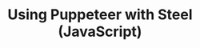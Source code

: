 ---
id: "steel-puppeteer-starter-js"
title: "Using Puppeteer with Steel (JavaScript)"
accentColor: "yellow"
category: "BROWSER_AUTOMATION"
stack: "nodejs"
description: "A starter project for using Puppeteer with Steel on Node.js."
flags: ["cli", "playground"]
directory: "examples/steel-puppeteer-starter-js"
groupId: "puppeteer-starter"
language: "javascript"
---